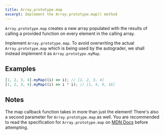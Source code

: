 ```yaml
---
title: Array.prototype.map
excerpt: Implement the Array.prototype.map() method
---
```


`Array.prototype.map` creates a new array populated with the results of calling a provided function on every element in the calling array.

Implement `Array.prototype.map`. To avoid overwriting the actual `Array.prototype.map` which is being used by the autograder, we shall instead implement it as `Array.prototype.myMap`.

## Examples

```js
[1, 2, 3, 4].myMap((i) => i); // [1, 2, 3, 4]
[1, 2, 3, 4].myMap((i) => i * i); // [1, 4, 9, 16]
```

## Notes

The map callback function takes in more than just the element! There's also a second parameter for `Array.prototype.map` as well. You are recommended to read the specification for `Array.prototype.map` on [MDN Docs](https://developer.mozilla.org/en-US/docs/Web/JavaScript/Reference/Global_Objects/Array/map) before attempting.
